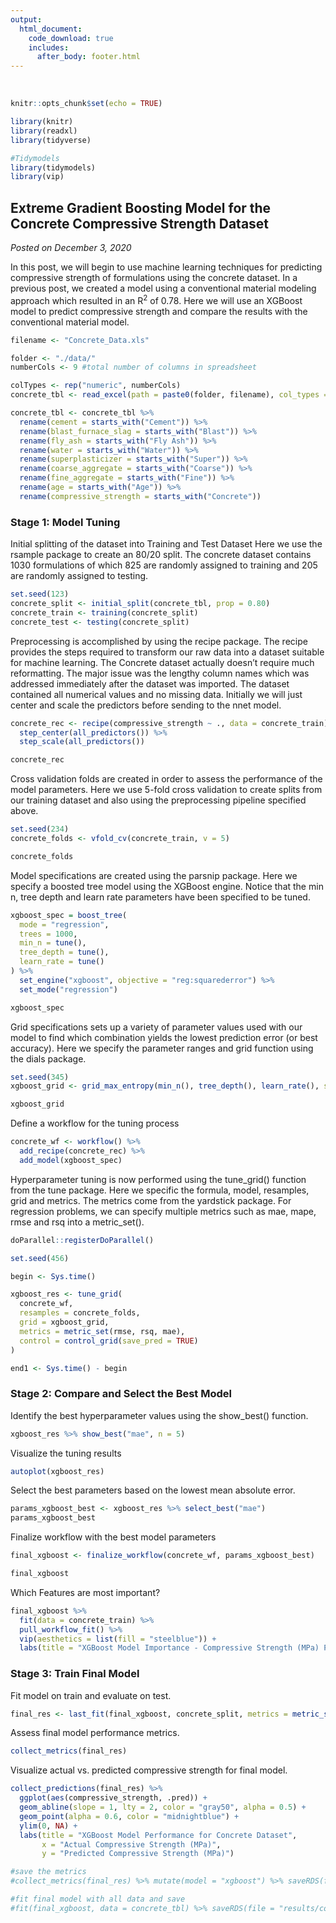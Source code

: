 ```yaml
---
output: 
  html_document:
    code_download: true
    includes:
      after_body: footer.html
---
```

<br>
```r
knitr::opts_chunk$set(echo = TRUE)
```

```r
library(knitr)
library(readxl)
library(tidyverse)

#Tidymodels
library(tidymodels)
library(vip)
```

## **Extreme Gradient Boosting Model for the Concrete Compressive Strength Dataset**
*Posted on December 3, 2020*

In this post, we will begin to use machine learning techniques for predicting compressive strength of formulations using the concrete dataset.  In a previous post, we created a model using a conventional material modeling approach which resulted in an R^2^ of 0.78.  Here we will use an XGBoost model to predict compressive strength and compare the results with the conventional material model.

```r
filename <- "Concrete_Data.xls"

folder <- "./data/"
numberCols <- 9 #total number of columns in spreadsheet

colTypes <- rep("numeric", numberCols)
concrete_tbl <- read_excel(path = paste0(folder, filename), col_types = colTypes)

concrete_tbl <- concrete_tbl %>%
  rename(cement = starts_with("Cement")) %>%
  rename(blast_furnace_slag = starts_with("Blast")) %>%
  rename(fly_ash = starts_with("Fly Ash")) %>%
  rename(water = starts_with("Water")) %>%
  rename(superplasticizer = starts_with("Super")) %>%
  rename(coarse_aggregate = starts_with("Coarse")) %>%
  rename(fine_aggregate = starts_with("Fine")) %>%
  rename(age = starts_with("Age")) %>%
  rename(compressive_strength = starts_with("Concrete"))
```

### Stage 1: Model Tuning

Initial splitting of the dataset into Training and Test Dataset  Here we use the rsample package to create an 80/20 split.  The concrete dataset contains 1030 formulations of which 825 are randomly assigned to training and 205 are randomly assigned to testing.
```r
set.seed(123)
concrete_split <- initial_split(concrete_tbl, prop = 0.80)
concrete_train <- training(concrete_split)
concrete_test <- testing(concrete_split)
```

Preprocessing is accomplished by using the recipe package.  The recipe provides the steps required to transform our raw data into a dataset suitable for machine learning.  The Concrete dataset actually doesn't require much reformatting.  The major issue was the lengthy column names which was addressed immediately after the dataset was imported.  The dataset contained all numerical values and no missing data.  Initially we will just center and scale the predictors before sending to the nnet model.
```r
concrete_rec <- recipe(compressive_strength ~ ., data = concrete_train) %>%
  step_center(all_predictors()) %>%
  step_scale(all_predictors())

concrete_rec
```

Cross validation folds are created in order to assess the performance of the model parameters.  Here we use 5-fold cross validation to create splits from our training dataset and also using the preprocessing pipeline specified above.
```r
set.seed(234)
concrete_folds <- vfold_cv(concrete_train, v = 5)

concrete_folds
```

Model specifications are created using the parsnip package.  Here we specify a boosted tree model using the XGBoost engine.  Notice that the min n, tree depth and learn rate parameters have been specified to be tuned.  
```r
xgboost_spec = boost_tree(
  mode = "regression",
  trees = 1000,
  min_n = tune(),
  tree_depth = tune(),
  learn_rate = tune()
) %>%
  set_engine("xgboost", objective = "reg:squarederror") %>%
  set_mode("regression")

xgboost_spec
```
Grid specifications sets up a variety of parameter values used with our model to find which combination yields the lowest prediction error (or best accuracy).  Here we specify the parameter ranges and grid function using the dials package.
```r
set.seed(345)
xgboost_grid <- grid_max_entropy(min_n(), tree_depth(), learn_rate(), size = 30)

xgboost_grid
```

Define a workflow for the tuning process
```r
concrete_wf <- workflow() %>%
  add_recipe(concrete_rec) %>%
  add_model(xgboost_spec)
```

Hyperparameter tuning is now performed using the tune_grid() function from the tune package.  Here we specific the formula, model, resamples, grid and metrics.  The metrics come from the yardstick package. For regression problems, we can specify multiple metrics such as mae, mape, rmse and rsq into a metric_set().
```r
doParallel::registerDoParallel()

set.seed(456)

begin <- Sys.time()

xgboost_res <- tune_grid(
  concrete_wf,
  resamples = concrete_folds,
  grid = xgboost_grid,
  metrics = metric_set(rmse, rsq, mae),
  control = control_grid(save_pred = TRUE)
)

end1 <- Sys.time() - begin
```

### Stage 2: Compare and Select the Best Model

Identify the best hyperparameter values using the show_best() function.
```r
xgboost_res %>% show_best("mae", n = 5)
```

Visualize the tuning results  
```r
autoplot(xgboost_res)
```

Select the best parameters based on the lowest mean absolute error.
```r
params_xgboost_best <- xgboost_res %>% select_best("mae")
params_xgboost_best
```

Finalize workflow with the best model parameters
```r
final_xgboost <- finalize_workflow(concrete_wf, params_xgboost_best)

final_xgboost
```

Which Features are most important?
```r
final_xgboost %>%
  fit(data = concrete_train) %>%
  pull_workflow_fit() %>%
  vip(aesthetics = list(fill = "steelblue")) +
  labs(title = "XGBoost Model Importance - Compressive Strength (MPa) Prediction")
```

### Stage 3: Train Final Model

Fit model on train and evaluate on test.
```r
final_res <- last_fit(final_xgboost, concrete_split, metrics = metric_set(rmse, rsq, mae))
```

Assess final model performance metrics.
```r
collect_metrics(final_res)
```

Visualize actual vs. predicted compressive strength for final model.
```r
collect_predictions(final_res) %>%
  ggplot(aes(compressive_strength, .pred)) +
  geom_abline(slope = 1, lty = 2, color = "gray50", alpha = 0.5) +
  geom_point(alpha = 0.6, color = "midnightblue") +
  ylim(0, NA) +
  labs(title = "XGBoost Model Performance for Concrete Dataset", 
       x = "Actual Compressive Strength (MPa)", 
       y = "Predicted Compressive Strength (MPa)")
```
```r
#save the metrics
#collect_metrics(final_res) %>% mutate(model = "xgboost") %>% saveRDS(file = "results/concrete_xgb_metrics.rds")

#fit final model with all data and save
#fit(final_xgboost, data = concrete_tbl) %>% saveRDS(file = "results/concrete_xgb_model.rds")
```